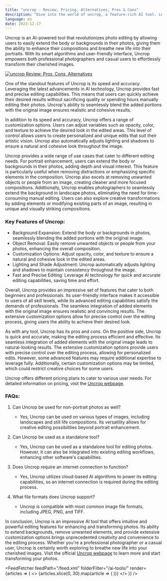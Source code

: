 ```yaml
---
title: "uncrop - Review, Pricing, Alternatives, Pros & Cons"
description: "Dive into the world of uncrop, a feature-rich AI tool. Learn about its features, pricing, and how it's making an impact. Don't miss out!"
language: en
date: 2023-12-17
---
```

        
Uncrop is an AI-powered tool that revolutionizes photo editing by allowing users to easily extend the body or backgrounds in their photos, giving them the ability to enhance their compositions and breathe new life into their portraits. With its smart algorithms and user-friendly interface, Uncrop empowers both professional photographers and casual users to effortlessly transform their cherished images.


<BlogHeader />


[![uncrop Review: Pros, Cons, Alternatives](/ai-tools/uncrop.png)](https://clipdrop.co/uncrop)



One of the standout features of Uncrop is its speed and accuracy. Leveraging the latest advancements in AI technology, Uncrop provides fast and precise editing capabilities. This means that users can quickly achieve their desired results without sacrificing quality or spending hours manually editing their photos. Uncrop's ability to seamlessly blend the added portions with the original image ensures realistic and cohesive results.

In addition to its speed and accuracy, Uncrop offers a range of customization options. Users can adjust variables such as opacity, color, and texture to achieve the desired look in the edited areas. This level of control allows users to create personalized and unique edits that suit their artistic vision. Uncrop also automatically adjusts lighting and shadows to ensure a natural and cohesive look throughout the image.

Uncrop provides a wide range of use cases that cater to different editing needs. For portrait enhancement, users can extend the body or backgrounds in their photos, adding depth and visual interest. This feature is particularly useful when removing distractions or emphasizing specific elements in the composition. Uncrop also excels at removing unwanted objects or people from an image, creating cleaner and more focused compositions. Additionally, Uncrop enables photographers to seamlessly extend the background in landscape photos, eliminating the need for time-consuming manual editing. Users can also explore creative transformations by adding elements or modifying existing parts of an image, resulting in unique and visually striking compositions.

### Key Features of Uncrop:

- Background Expansion: Extend the body or backgrounds in photos, seamlessly blending the added portions with the original image.
- Object Removal: Easily remove unwanted objects or people from your photos, enhancing the overall composition.
- Customization Options: Adjust opacity, color, and texture to ensure a natural and cohesive look in the edited areas.
- Lighting and Shade Adjustment: Uncrop automatically adjusts lighting and shadows to maintain consistency throughout the image.
- Fast and Precise Editing: Leverage AI technology for quick and accurate editing capabilities, saving time and effort.

Overall, Uncrop provides an impressive set of features that cater to both beginners and professionals. Its user-friendly interface makes it accessible to users of all skill levels, while its advanced editing capabilities satisfy the demands of professionals. The seamless integration of added elements with the original image ensures realistic and convincing results. The extensive customization options allow for precise control over the editing process, giving users the ability to achieve their desired look.

As with any tool, Uncrop has its pros and cons. On the positive side, Uncrop is quick and accurate, making the editing process efficient and effective. Its seamless integration of added elements with the original image leads to natural-looking results. The extensive customization options provide users with precise control over the editing process, allowing for personalized edits. However, some advanced features may require additional expertise to leverage fully. Additionally, certain customization options may be limited, which could restrict creative choices for some users.

Uncrop offers different pricing plans to cater to various user needs. For detailed information on pricing, visit the [Uncrop webpage](https://clipdrop.co/uncrop).

### FAQs:

1. Can Uncrop be used for non-portrait photos as well?
   - Yes, Uncrop can be used on various types of images, including landscapes and still life compositions. Its versatility allows for creative editing possibilities beyond portrait enhancement.

2. Can Uncrop be used as a standalone tool?
   - Yes, Uncrop can be used as a standalone tool for editing photos. However, it can also be integrated into existing editing workflows, enhancing other software's capabilities.

3. Does Uncrop require an internet connection to function?
   - Yes, Uncrop utilizes cloud-based AI algorithms to power its editing capabilities, so an internet connection is required during the editing process.

4. What file formats does Uncrop support?
   - Uncrop is compatible with most common image file formats, including JPEG, PNG, and TIFF.

In conclusion, Uncrop is an impressive AI tool that offers intuitive and powerful editing features for enhancing and transforming photos. Its ability to extend backgrounds, remove unwanted elements, and provide extensive customization options brings unprecedented creativity and convenience to the editing process. Whether you're a professional photographer or a casual user, Uncrop is certainly worth exploring to breathe new life into your cherished images. Visit the official [Uncrop webpage](https://clipdrop.co/uncrop) to learn more and start transforming your photos.


<AdComponent />


<FeedFetcher feedPath="/feed.xml" folderFilter="/ai-tools/" render={articles => (
    <>
        <Cards>
            {articles.slice(0, 30).map(article => (
                <Card key={article.link} title={article.title} href={article.link} />
            ))}
        </Cards>
    </>
)} />

